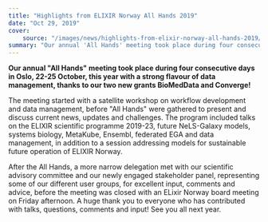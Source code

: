 ```yaml
---
title: "Highlights from ELIXIR Norway All Hands 2019"
date: "Oct 29, 2019"
cover:
    source: "/images/news/highlights-from-elixir-norway-all-hands-2019/cover.png"
summary: "Our annual 'All Hands' meeting took place during four consecutive days in Oslo, 22-25 October, this year with a strong flavour of data management, thanks to our two new grants BioMedData and Converge!"
---
```


**Our annual "All Hands" meeting took place during four consecutive days
in Oslo, 22-25 October, this year with a strong flavour of data
management, thanks to our two new grants BioMedData and Converge!**

The meeting started with a satellite workshop on workflow development
and data management, before "All Hands" were gathered to present and
discuss current news, updates and challenges. The program included
talks on the ELIXIR scientific programme 2019-23, future NeLS-Galaxy
models, systems biology, MetaKube, Ensembl, federated EGA and
data management, in addition to a session addressing models for sustainable
future operation of ELIXIR Norway.

After the All Hands, a more narrow delegation met with our scientific
advisory committee and our newly engaged stakeholder panel,
representing some of our different user groups, for excellent
input, comments and advice, before the meeting was closed with
an ELixir Norway board meeting on Friday afternoon. A huge thank
you to everyone who has contributed with talks, questions, comments
and input! See you all next year.
